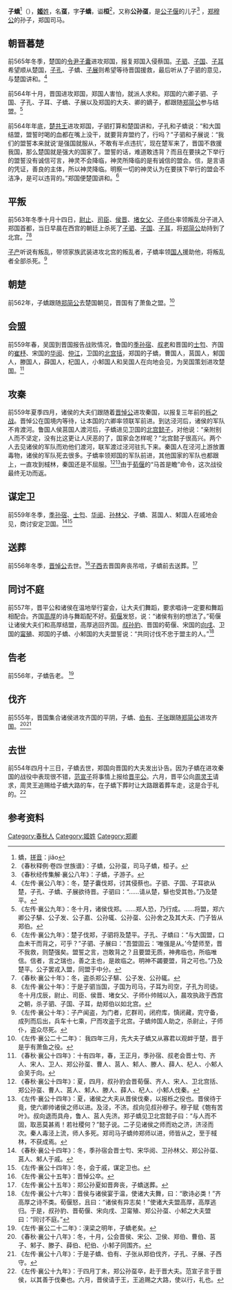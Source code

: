 {{Infobox 先秦人物
|名称= 子蟜
|图像=
|图说=
|姓=[[姬姓|姬]]
|氏=
|名=虿
|字=子蟜
|别名=
|别字=
|谥号=桓
|时代=春秋时期
|国家=
|身份=郑国司马
|出生=
|逝世=前554年
|在位=
|父=[[公子偃_(郑国)|公子偃]]
|母=
|正妻=
|妾=
|子女=[[游眅|游眅]]、[[游吉|游吉]]
|太子=
}}
'''子蟜'''<ref>蟜，[[拼音|拼音]]：jiǎo</ref>（{{bd|？||前554年||catIdx=J姬}}），[[姬姓|'''姬'''姓]]，名'''虿'''，字'''子蟜'''，谥'''桓'''<ref>《春秋释例·卷四·世族谱》：子蟜，公孙虿，司马子蟜，桓子。</ref>，又称'''公孙虿'''，是[[公子偃_(郑国)|公子偃]]的儿子<ref>《春秋经传集解·襄公八年》：子蟜，子游子。</ref> ，[[郑穆公|郑穆公]]的孙子，郑国司马。

==朝晋暮楚==
前565年冬季，楚国的[[令尹|令尹]][[公子贞|子囊]]进攻郑国，报复郑国入侵蔡国。[[子驷|子驷]]、[[子国_(郑国)|子国]]、[[子耳|子耳]]希望顺从楚国，[[子孔_(郑国)|子孔]]、子蟜、[[子展|子展]]则希望等待晋国援救，最后听从了子驷的意见，与楚国讲和。<ref>《左传·襄公八年》：冬，楚子囊伐郑，讨其侵蔡也。子驷、子国、子耳欲从楚，子孔、子蟜、子展欲待晋。子驷曰：“……请从楚，騑也受其咎。”乃及楚平。</ref>

前564年十月，晋国进攻郑国，郑国人害怕，就派人求和。郑国的六卿子驷、子国、子孔、子耳、子蟜、子展以及郑国的大夫、卿的嫡子，都跟随[[郑简公|郑简公]]参与结盟。<ref>《左传·襄公九年》：冬十月，诸侯伐郑。……郑人恐，乃行成。……将盟，郑六卿公子騑、公子发、公子嘉、公孙辄、公孙虿、公孙舍之及其大夫、门子皆从郑伯。</ref>

前564年年底，[[楚共王|楚共王]]进攻郑国，子驷打算和楚国讲和，子孔和子蟜说：“和大国结盟，盟誓时喝的血都在嘴上没干，就要背弃盟约了，行吗？”子驷和子展说：“我们的盟誓本来就说‘是强国就服从，不敢有半点违抗’，现在楚军来了，晋国不救援我国，那么楚国就是强大的国家了。盟誓的话，难道敢违背？而且在要挟之下举行的盟誓没有诚信可言，神灵不会降临，神灵所降临的是有诚信的盟会。信，是言语的凭证，善良的主体，所以神灵降临。明察一切的神灵认为在要挟下举行的盟会不洁净，是可以违背的。”郑国便楚国讲和。<ref>《左传·襄公九年》：楚子伐郑，子驷将及楚平。子孔、子蟜曰：“与大国盟，口血未干而背之，可乎？”子驷、子展曰：“吾盟固云：‘唯强是从。’今楚师至，晋不我救，则楚强矣。盟誓之言，岂敢背之？且要盟无质，神弗临也，所临唯信。信者，言之瑞也，善之主也，是故临之。明神不蠲要盟，背之可也。”乃及楚平。公子罢戎入盟，同盟于中分。</ref>

==平叛==
前563年冬季十月十四日，[[尉止|尉止]]、[[司臣|司臣]]、[[侯晋|侯晋]]、[[堵女父|堵女父]]、[[子师仆|子师仆]]率领叛乱分子进入郑国首都，当日早晨在西宫的朝廷上杀死了[[子驷|子驷]]、[[子国_(郑国)|子国]]、[[子耳|子耳]]，将[[郑简公|郑简公]]劫持到了北宫。<ref>《春秋·襄公十年》：冬，盗杀郑公子騑、公子发、公孙辄。</ref><ref>《左传·襄公十年》：于是子驷当国，子国为司马，子耳为司空，子孔为司徒。冬十月戊辰，尉止、司臣、侯晋、堵女父、子师仆帅贼以入，晨攻执政于西宫之朝，杀子驷、子国、子耳，劫郑伯以如北宫。</ref>

[[子产|子产]]听说有叛乱，带领家族武装进攻北宫的叛乱者，子蟜率领[[国人|国人]]援助他，将叛乱者全部杀死。<ref>《左传·襄公十年》：子产闻盗，为门者，庀群司，闭府库，慎闭藏，完守备，成列而后出，兵车十七乘，尸而攻盗于北宫。子蟜帅国人助之，杀尉止，子师仆，盗众尽死。</ref>

==朝楚==
前562年，子蟜跟随[[郑简公|郑简公]]去楚国朝见，晋国有了萧鱼之盟。<ref>《左传·襄公二十二年》： 我四年三月，先大夫子蟜又从寡君以观衅于楚，晋于是乎有萧鱼之役。</ref>

==会盟==
前559年春，吴国到晋国报告战败情况，鲁国的[[季孙宿|季孙宿]]、[[叔老|叔老]]和晋国的[[范宣子|士匄]]、齐国的[[崔杼|崔杼]]、宋国的[[华阅|华阅]]、[[仲江|仲江]]，卫国的[[北宫括|北宫括]]，郑国的子蟜，曹国人，莒国人，邾国人，滕国人，薛国人，杞国人，小邾国人和吴国人在向地会见，为吴国策划进攻楚国。<ref>《春秋·襄公十四年》：十有四年，春，王正月，季孙宿、叔老会晋士匄、齐人、宋人、卫人、郑公孙虿、曹人、莒人、邾人、滕人、薛人、杞人、小邾人会吴于向。</ref>

==攻秦==
前559年夏季四月，诸侯的大夫们跟随着[[晋悼公|晋悼公]]进攻秦国，以报复三年前的[[栎之战|栎之战]]。晋悼公在国境内等待，让本国的六卿率领联军前进。到达泾河后，诸侯的军队不肯渡河。鲁国人侯莒国人渡河后，子蟜进见卫国的[[北宫懿子|北宫懿子]]，对他说：“亲附别人而不坚定，没有比这更让人厌恶的了，国家会怎样呢？”北宫懿子很高兴。两个人去见诸侯的军队而劝他们渡河，联军渡过泾河驻扎下来。秦国人在泾河上游放置毒物，诸侯的军队死去很多。子蟜率领郑国的军队前进，其他国家的军队也都跟上，一直攻到棫林，秦国还是不屈服。<ref>《春秋·襄公十四年》：夏，四月，叔孙豹会晋荀偃、齐人、宋人、卫北宫括、郑公孙虿、曹人、莒人、邾人、滕人、薛人、杞人、小邾人伐秦。</ref><ref>《左传·襄公十四年》：夏，诸侯之大夫从晋侯伐秦，以报栎之役也。晋侯待于竟，使六卿帅诸侯之师以进。及泾，不济。叔向见叔孙穆子。穆子赋《匏有苦叶》。叔向退而具舟，鲁人、莒人先济。郑子蟜见卫北宫懿子曰：“与人而不固，取恶莫甚焉！若社稷何？”懿子说。二子见诸侯之师而劝之济，济泾而次。秦人毒泾上流，师人多死。郑司马子蟜帅郑师以进，师皆从之，至于棫林，不获成焉。</ref>由于[[荀偃|荀偃]]的“马首是瞻”命令，这次战役最终无功而返。

==谋定卫==
前559年冬季，[[季孙宿|季孙宿]]、[[范宣子|士匄]]、[[华阅|华阅]]、[[孙林父|孙林父]]、子蟜、莒国人、邾国人在戚地会见，商讨安定卫国。<ref>《春秋·襄公十四年》：冬，季孙宿会晋士匄、宋华阅、卫孙林父、郑公孙虿、莒人、邾人于戚。</ref><ref>《左传·襄公十四年》：冬，会于戚，谋定卫也。</ref>

==送葬==
前556年冬季，[[晋悼公|晋悼公]]去世。<ref>《左传·襄公十五年》：晋悼公卒。</ref>[[子西_(郑国)|子西]]去晋国奔丧吊唁，子蟜前去送葬。<ref>《左传·襄公十五年》：郑公孙夏如晋奔丧，子蟜送葬。</ref>

==同讨不庭==
前557年，晋平公和诸侯在温地举行宴会，让大夫们舞蹈，要求唱诗一定要和舞蹈相配合。齐国[[高厚|高厚]]的诗与舞蹈配不好。[[荀偃|荀偃]]发怒，说：“诸侯有别的想法了。”荀偃让诸侯大夫们和高厚结盟，高厚逃回齐国。[[叔孙豹|叔孙豹]]、晋国的荀偃、宋国的[[向戌|向戌]]、卫国的[[甯殖|甯殖]]、郑国的子蟜、小邾国的大夫盟誓说：“共同讨伐不忠于盟主的人。”<ref>《左传·襄公十六年》：晋侯与诸侯宴于温，使诸大夫舞，曰：“歌诗必类！”齐高厚之诗不类。荀偃怒，且曰：“诸侯有异志矣！”使诸大夫盟高厚，高厚逃归。于是，叔孙豹、晋荀偃、宋向戌、卫甯殖、郑公孙虿、小邾之大夫盟曰：“同讨不庭。”</ref>

==告老==
前556年，子蟜告老。 <ref>《左传·襄公二十二年》：湨梁之明年，子蟜老矣。</ref>

==伐齐==
前555年，晋国集合诸侯进攻齐国的平阴，子蟜、[[伯有|伯有]]、[[子张_(郑穆公孙)|子张]]跟随[[郑简公|郑简公]]进攻齐国。<ref>《春秋·襄公十八年》：冬，十月，公会晋侯、宋公、卫侯、郑伯、曹伯、莒子、邾子、滕子、薛伯、杞伯、小邾子同围齐。</ref><ref>《左传·襄公十八年》：于是子蟜、伯有、子张从郑伯伐齐，子孔、子展、子西守。</ref>

==去世==
前554年四月十三日，子蟜去世，郑国向晋国的大夫发出讣告。因为子蟜在进攻秦国的战役中表现很不错，[[范宣子|范宣子]]将事情上报给[[晋平公|晋平公]]。六月，晋平公向[[周灵王|周灵王]]请求，周灵王追赐给子蟜大路的车，在子蟜下葬时让大路跟着葬车走，这是合于礼的。<ref>《左传·襄公十九年》：于四月丁未，郑公孙虿卒，赴于晋大夫。范宣子言于晋侯，以其善于伐秦也。六月，晋侯请于王，王追赐之大路，使以行，礼也。</ref>

== 参考资料 ==
{{reflist}}

[[Category:春秋人|Category:春秋人]]
[[Category:姬姓|Category:姬姓]]
[[Category:郑卿|Category:郑卿]]